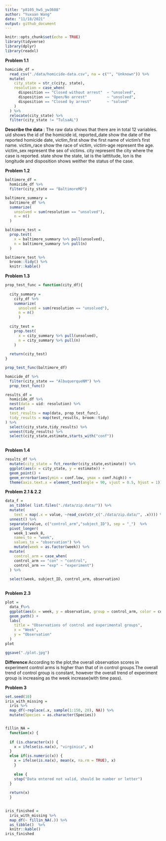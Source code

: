 ```yaml
---
title: "p8105_hw5_yw3608"
author: "Yuxuan Wang"
date: "11/18/2021"
output: github_document
---
```


```r
knitr::opts_chunk$set(echo = TRUE)
library(tidyverse)
library(dplyr)
library(readxl)
```

**Problem 1.1**
```r
homicide_df = 
  read_csv("./data/homicide-data.csv", na = c("", "Unknown")) %>%
  mutate(
    city_state = str_c(city, state),
    resolution = case_when(
      disposition == "Closed without arrest"  ~ "unsolved",
      disposition == "Open/No arrest"         ~ "unsolved",
      disposition == "Closed by arrest"       ~ "solved"
    )
  ) %>%
  relocate(city_state) %>%
  filter(city_state != "TulsaAL")
```
**Describe the data** : The raw data shows that there are in total 12 variables. uid shows the id of the homicide id, reported_date show the date of the reported homicide date, victim_first show the first name of victim's first name. victim_race show the race of victim, victim-age represent the age. victim_sex represent the sex of victims. city represent the city where the case is reported. state show the state, lat is the latttitude, lon is the longitude and disposition shows weither the status of the case.


**Problem 1.2**
```r
baltimore_df = 
  homicide_df %>%
  filter(city_state == "BaltimoreMD")

baltimore_summary = 
  baltimore_df %>%
  summarize(
    unsolved = sum(resolution == "unsolved"),
    n = n()
  )

baltimore_test = 
  prop.test(
    x = baltimore_summary %>% pull(unsolved),
    n = baltimore_summary %>% pull(n)
  )

baltimore_test %>%
  broom::tidy() %>%
  knitr::kable()
```



**Problem 1.3**
```r
prop_test_func = function(city_df){
  
  city_summary = 
    city_df %>%
    summarize(
      unsolved = sum(resolution == "unsolved"),
      n = n()
      )
  
  city_test = 
    prop.test(
      x = city_summary %>% pull(unsolved),
      n = city_summary %>% pull(n)
    )
  
  return(city_test)
}

prop_test_func(baltimore_df)

homicide_df %>%
  filter(city_state == "AlbuquerqueNM") %>% 
  prop_test_func()
```


```r
results_df = 
  homicide_df %>% 
  nest(data = uid: resolution) %>% 
  mutate(
  test_results = map(data, prop_test_func),
  tidy_results = map(test_results, broom::tidy)
) %>% 
  select(city_state,tidy_results) %>% 
  unnest(tidy_results) %>% 
  select(city_state,estimate,starts_with("conf"))
  

```



**Problem 1.4**
```r
results_df %>% 
  mutate(city_state = fct_reorder(city_state,estimate)) %>% 
  ggplot(aes(x = city_state, y = estimate)) +
  geom_point() +
  geom_errorbar(aes(ymin = conf.low, ymax = conf.high)) +
  theme(axis.text.x = element_text(angle = 90, vjust = 0.5, hjust = 1))

```



**Problem 2.1 & 2.2**
```r
data_f = 
  as_tibble( list.files("./data/zip.data/")) %>%
  mutate(
    text = map(.x = value, ~read_csv(str_c("./data/zip.data/", .x)))) %>% 
  unnest() %>% 
  separate(value, c("control_arm","subject_ID"), sep = "_")  %>% 
  pivot_longer(
    week_1:week_8,
    names_to = "week",
    values_to = "observation") %>% 
    mutate(week = as.factor(week)) %>% 
  mutate(
    control_arm = case_when(
    control_arm == "con" ~ "control",
    control_arm == "exp" ~ "experiment")
  ) %>% 
  
  select(week, subject_ID, control_arm, observation) 
 
```

**Problem 2.3**
```r
plot = 
  data_f%>% 
  ggplot(aes(x = week, y = observation, group = control_arm, color = control_arm)) +
  geom_path() +
  labs(
    title = "Observations of control and experimental groups",
    x = "Week",
    y = "Observation"
  )
plot

ggsave("./plot.jpg")
```
**Difference**:According to the plot,the overall observation scores in experiment control arms is higher than that of in control groups.The overall trend of control group is constant, however the overall trend of experiment group is increasing as the week increase(with time pass).


**Problem 3**
```r
set.seed(10)
iris_with_missing = 
  iris %>% 
  map_df(~replace(.x, sample(1:150, 20), NA)) %>%
  mutate(Species = as.character(Species))


fillin_NA = 
  function(x) {
  
  if (is.character(x)) {
    x = ifelse(is.na(x), "virginica", x)
  } 
  else if(is.numeric(x)) {
    x = ifelse(is.na(x), mean(x, na.rm = TRUE), x)
    } 
  
    else {
    stop("Data entered not valid, should be number or letter")
  }
  
  return(x)   
  }
  

iris_finished = 
  iris_with_missing %>% 
  map_df(~ fillin_NA(.)) %>% 
  as_tibble()  %>% 
  knitr::kable()
iris_finished
```



